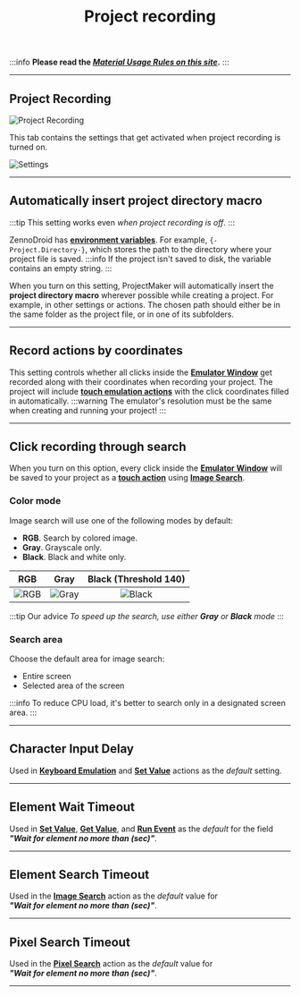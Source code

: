 ﻿---
sidebar_position: 4
title: Project recording
description: Project recording.
---
:::info **Please read the [*Material Usage Rules on this site*](../Disclaimer).**
:::
_______________________________________________
## Project Recording
![Project Recording](./assets/Record_and_InputMethods/Record_and_InputMethods_pic2.png)

This tab contains the settings that get activated when project recording is turned on.

![Settings](./assets/Record_and_InputMethods/Record_and_InputMethods_pic1.png)
_______________________________________________
## Automatically insert project directory macro
:::tip This setting works even *when project recording is off*.
:::

ZennoDroid has [**environment variables**](../pm/Creating/Variables). For example, `{-Project.Directory-}`, which stores the path to the directory where your project file is saved.
:::info If the project isn't saved to disk, the variable contains an empty string.
:::

When you turn on this setting, ProjectMaker will automatically insert the **project directory macro** wherever possible while creating a project. For example, in other settings or actions. The chosen path should either be in the same folder as the project file, or in one of its subfolders.
_______________________________________________
## Record actions by coordinates
This setting controls whether all clicks inside the [**Emulator Window**](../pm/Interface/DeviceWindow) get recorded along with their coordinates when recording your project. The project will include [**touch emulation actions**](../Android/ProLite/Touch_Emulation) with the click coordinates filled in automatically.
:::warning The emulator's resolution must be the same when creating and running your project!
:::
_______________________________________________
## Click recording through search
When you turn on this option, every click inside the [**Emulator Window**](../pm/Interface/DeviceWindow) will be saved to your project as a [**touch action**](../Android/ProLite/RunEvent) using [**Image Search**](../pm/Creating/SearchByPic).
### Color mode
Image search will use one of the following modes by default:
- **RGB**. Search by colored image.
- **Gray**. Grayscale only.
- **Black**. Black and white only.

| RGB              | Gray | Black (Threshold 140) |
| :----------------: | :------: | :----: |
| ![RGB](./assets/Record_and_InputMethods/SearchByPic_pic9.png)        |   ![Gray](./assets/Record_and_InputMethods/SearchByPic_pic10.png)   | ![Black](./assets/Record_and_InputMethods/SearchByPic_pic11.png) |
  
:::tip Our advice
*To speed up the search, use either **Gray** or **Black** mode*
:::

### Search area
Choose the default area for image search:
- Entire screen
- Selected area of the screen

:::info To reduce CPU load, it's better to search only in a designated screen area.
:::
_______________________________________________
## Character Input Delay
Used in [**Keyboard Emulation**](../Android/ProLite/Keyboard) and [**Set Value**](../Android/ProLite/SetValue) actions as the *default* setting.
_______________________________________________
## Element Wait Timeout
Used in [**Set Value**](../Android/ProLite/SetValue), [**Get Value**](../Android/ProLite/GetValue), and [**Run Event**](../Android/ProLite/RunEvent) as the *default* for the field ***"Wait for element no more than (sec)"***.
_______________________________________________
## Element Search Timeout
Used in the [**Image Search**](../pm/Creating/SearchByPic) action as the *default* value for  
***"Wait for element no more than (sec)"***.  
_______________________________________________  
## Pixel Search Timeout
Used in the [**Pixel Search**](../pm/Creating/SearchByPix) action as the *default* value for  
***"Wait for element no more than (sec)"***.  
_______________________________________________
